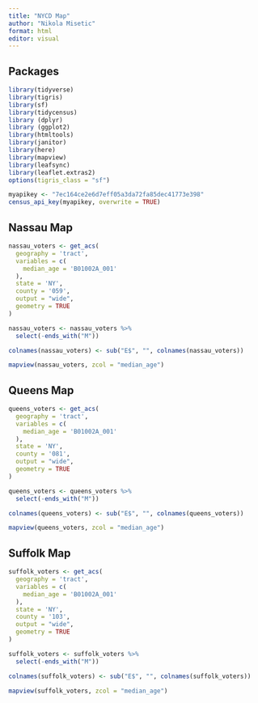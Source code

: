 ```yaml
---
title: "NYCD Map"
author: "Nikola Misetic"
format: html
editor: visual
---
```


## Packages

```r
library(tidyverse)
library(tigris)
library(sf)
library(tidycensus)
library (dplyr)
library (ggplot2)
library(htmltools)
library(janitor)
library(here)
library(mapview)
library(leafsync)
library(leaflet.extras2)
options(tigris_class = "sf")
```

```r
myapikey <- "7ec164ce2e6d7eff05a3da72fa85dec41773e398"
census_api_key(myapikey, overwrite = TRUE)
```

## Nassau Map

```r
nassau_voters <- get_acs(
  geography = 'tract',
  variables = c( 
    median_age = 'B01002A_001'
  ),
  state = 'NY',
  county = '059',
  output = "wide",
  geometry = TRUE
)
```

```r
nassau_voters <- nassau_voters %>%
  select(-ends_with("M"))

colnames(nassau_voters) <- sub("E$", "", colnames(nassau_voters))
```

```r
mapview(nassau_voters, zcol = "median_age")
```

## Queens Map

```r
queens_voters <- get_acs(
  geography = 'tract',
  variables = c( 
    median_age = 'B01002A_001'
  ),
  state = 'NY',
  county = '081',
  output = "wide",
  geometry = TRUE
)
```

```r
queens_voters <- queens_voters %>%
  select(-ends_with("M"))

colnames(queens_voters) <- sub("E$", "", colnames(queens_voters))
```

```r
mapview(queens_voters, zcol = "median_age")
```

## Suffolk Map

```r
suffolk_voters <- get_acs(
  geography = 'tract',
  variables = c( 
    median_age = 'B01002A_001'
  ),
  state = 'NY',
  county = '103',
  output = "wide",
  geometry = TRUE
)
```

```r
suffolk_voters <- suffolk_voters %>%
  select(-ends_with("M"))

colnames(suffolk_voters) <- sub("E$", "", colnames(suffolk_voters))
```

```r
mapview(suffolk_voters, zcol = "median_age")
```
